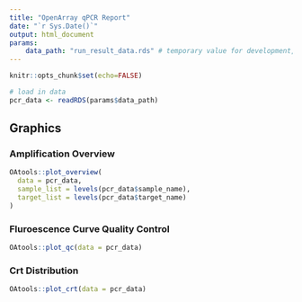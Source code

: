 ```yaml
---
title: "OpenArray qPCR Report"
date: "`r Sys.Date()`"
output: html_document
params:
    data_path: "run_result_data.rds" # temporary value for development, will revert to NULL
---
```


```r
knitr::opts_chunk$set(echo=FALSE)
```

```r
# load in data
pcr_data <- readRDS(params$data_path)
```

## Graphics

### Amplification Overview
```r
OAtools::plot_overview(
  data = pcr_data,
  sample_list = levels(pcr_data$sample_name),
  target_list = levels(pcr_data$target_name)
)
```

### Fluroescence Curve Quality Control
```r
OAtools::plot_qc(data = pcr_data)
```


### Crt Distribution
```r
OAtools::plot_crt(data = pcr_data)
```
